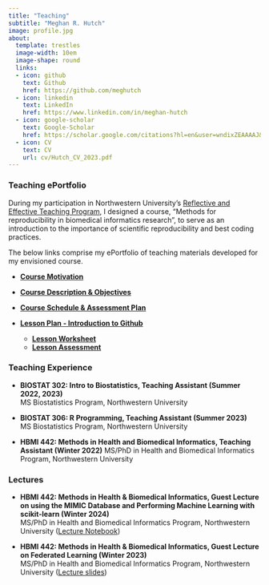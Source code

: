 ```yaml
---
title: "Teaching"
subtitle: "Meghan R. Hutch"
image: profile.jpg
about:
  template: trestles
  image-width: 10em
  image-shape: round
  links:
  - icon: github
    text: Github
    href: https://github.com/meghutch
  - icon: linkedin
    text: LinkedIn
    href: https://www.linkedin.com/in/meghan-hutch
  - icon: google-scholar
    text: Google-Scholar
    href: https://scholar.google.com/citations?hl=en&user=wndixZEAAAAJ&view_op=list_works
  - icon: CV
    text: CV
    url: cv/Hutch_CV_2023.pdf
---
```


### Teaching ePortfolio

During my participation in Northwestern University's [Reflective and Effective Teaching Program](https://searle.northwestern.edu/programs-services/programs/program-pages/reflective-and-effective-teaching.html), I designed a course, "Methods for reproducibility in biomedical informatics research", to serve as an introduction to the importance of scientific reproducibility and best coding practices.

The below links comprise my ePortfolio of teaching materials developed for my envisioned course.

-   [**Course Motivation**](motivation.qmd)

-   [**Course Description & Objectives**](course_description_objectives.qmd)

- [**Course Schedule & Assessment Plan**](schedule_assessment_plan.qmd)

-   [**Lesson Plan - Introduction to Github**](lesson_plan.qmd)

    -   [**Lesson Worksheet**](lesson_worksheet.qmd)
    -   [**Lesson Assessment**](lesson_assessment.qmd)

### **Teaching Experience**

-   **BIOSTAT 302: Intro to Biostatistics, Teaching Assistant (Summer 2022, 2023)\
    **MS Biostatistics Program, Northwestern University

-   **BIOSTAT 306: R Programming, Teaching Assistant (Summer 2023)\
    **MS Biostatistics Program, Northwestern University

-   **HBMI 442: Methods in Health and Biomedical Informatics, Teaching Assistant (Winter 2022)** MS/PhD in Health and Biomedical Informatics Program, Northwestern University

### **Lectures**

-   **HBMI 442: Methods in Health & Biomedical Informatics, Guest Lecture on using the MIMIC Database and Performing Machine Learning with scikit-learn (Winter 2024)\
    **MS/PhD in Health and Biomedical Informatics Program, Northwestern University ([Lecture Notebook](https://github.com/meghutch/mimic-ml-demo))

-   **HBMI 442: Methods in Health & Biomedical Informatics, Guest Lecture on Federated Learning (Winter 2023)\
    **MS/PhD in Health and Biomedical Informatics Program, Northwestern University ([Lecture slides](lectures/Federated_Learning.pptx))

